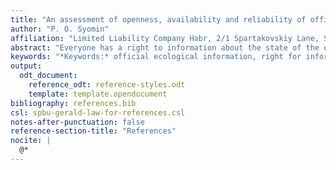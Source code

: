 ```yaml
---
title: "An assessment of openness, availability and reliability of official information on sulphur dioxide emissions from the largest anthropogenic point sources in Russia using remote sensing data"
author: "P. O. Syomin"
affiliation: "Limited Liability Company Habr, 2/1 Spartakovskiy Lane, Section 3, Moscow, 105082, Russian Federation"
abstract: "Everyone has a right to information about the state of the environment. The purpose of the study is to assess the openness, availability and reliability of official information on sulphur dioxide emissions from 31 of the largest point anthropogenic sources located in Russia. For the assessment, a comparison was made of the amounts of emissions according to official reporting and remote sensing data. The set of reported data was formed using information from websites of Federal State Statistic Service and of Federal Service for Supervision of Natural Resources, as well as those contained in state reports on the ecological situation and on environmental protection or in public non-financial statements of large companies. Remote sensing dataset was downloaded from NASA Global Sulfur Dioxide Monitoring project website. Data comparison was carried out using statistical analysis methods. It is found that remote sensing data can be considered a standard of information openness and availability, while reported data is incomplete and require significant efforts to collect. For the emissions up to 50 000 tons per year, the differences between the reported and remote sensing data can be explained solely by the uncertainty of satellite measures. With a larger amount, however, the remote sensing values are in general larger than reported ones, which may indicate imperfect systems of emission control from stationary sources, the presence of many unaccounted sources, or deliberate distortion of environmental information. Emission catalogues from satellite data can become an alternative and supplement to official reporting, as well as be used for control and surveillance activities and bringing to legal responsibility. Topical issues are publishing official environmental information in a form of open data, the development of mechanisms for public non-financial reporting of large companies, the study of the links between information transparency and reliability of the information, as well as the peculiarities of the formation of official reporting about environmental impact."
keywords: "*Keywords:* official ecological information, right for information, openness of information, availability of information openness, reliability of inrofmation, remote sensing of environment, air pollution, sulphur dioxide, space monitoring"
output:
  odt_document:
    reference_odt: reference-styles.odt
    template: template.opendocument
bibliography: references.bib
csl: spbu-gerald-law-for-references.csl
notes-after-punctuation: false
reference-section-title: "References"
nocite: |
  @*
---
```

